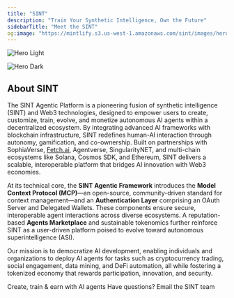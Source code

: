 ```yaml
---
title: "SINT"
description: "Train Your Synthetic Intelligence, Own the Future"
sidebarTitle: "Meet the SINT"
og:image: "https://mintlify.s3.us-west-1.amazonaws.com/sint/images/hero-light.jpg"
---
```


<img
  className="block dark:hidden"
  src="/images/hero-light.jpg"
  alt="Hero Light"
/>

<img
  className="hidden dark:block"
  src="/images/hero-dark.jpg"
  alt="Hero Dark"
/>

## About SINT

The SINT Agentic Platform is a pioneering fusion of synthetic intelligence (SINT) and Web3 technologies, designed to empower users to create, customize, train, evolve, and monetize autonomous AI agents within a decentralized ecosystem. By integrating advanced AI frameworks with blockchain infrastructure, SINT redefines human-AI interaction through autonomy, gamification, and co-ownership. Built on partnerships with SophiaVerse, [Fetch.ai](http://Fetch.ai), Agentverse, SingularityNET, and multi-chain ecosystems like Solana, Cosmos SDK, and Ethereum, SINT delivers a scalable, interoperable platform that bridges AI innovation with Web3 economies.

At its technical core, the **SINT Agentic Framework** introduces the **Model Context Protocol (MCP)**—an open-source, community-driven standard for context management—and an **Authentication Layer** comprising an OAuth Server and Delegated Wallets. These components ensure secure, interoperable agent interactions across diverse ecosystems. A reputation-based **Agents Marketplace** and sustainable tokenomics further reinforce SINT as a user-driven platform poised to evolve toward autonomous superintelligence (ASI).

Our mission is to democratize AI development, enabling individuals and organizations to deploy AI agents for tasks such as cryptocurrency trading, social engagement, data mining, and DeFi automation, all while fostering a tokenized economy that rewards participation, innovation, and security.

<CardGroup cols={2}>
  <Card title="Visit SINT Platform" icon="globe" href="https://sint.gg">
    Create, train & earn with AI agents
  </Card>
  <Card title="Get in Touch" icon="envelope" href="mailto:team@sint.gg">
    Have questions? Email the SINT team
  </Card>
</CardGroup>